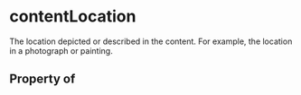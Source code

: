 # contentLocation

The location depicted or described in the content. For example, the location in a photograph or painting.

## Property of



